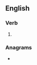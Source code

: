 ==English==

===Verb===
{{head|en|verb form}}

# {{present participle of|overblow|lang=en|nocat=1}}

===Anagrams===
* {{anagrams|en|a=begilnoorvw|blowing over|bowling over}}